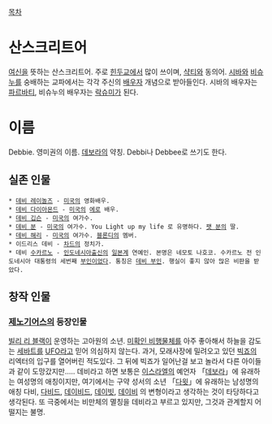 [[목차]]

= 산스크리트어 = 
[[여신]]을 뜻하는 산스크리트어. 주로 [[힌두교]]에서 많이 쓰이며, [[샥티]]와 동의어. [[시바]]와 [[비슈누]]를 숭배하는 교파에서는 각각 주신의 [[배우자]] 개념으로 받아들인다. 시바의 배우자는 [[파르바티]], 비슈누의 배우자는 [[락슈미]]가 된다.

= 이름 =
Debbie. 영미권의 이름. [[데보라]]의 약칭. Debbi나 Debbee로 쓰기도 한다.

== 실존 인물 ==
 * [[데비 레이놀즈]] - [[미국]]의 영화배우.
 * [[데비 다이아몬드]] - [[미국]]의 [[에로]] 배우.
 * [[데비 깁슨]] - [[미국]]의 여가수.
 * [[데비 분]] - [[미국]]의 여가수. You Light up my life 로 유명하다. [[팻 분]]의 딸.
 * [[데비 해리]] - [[미국]]의 여가수. [[블론디]]의 멤버.
 * 이드리스 데비 - [[차드]]의 정치가.
 * 데비 [[수카르노]] - [[인도네시아]]출신의 [[일본]]계 연예인. 본명은 네모토 나호코. 수카르노 전 인도네시아 대통령의 세번째 [[부인]]이었다. 통칭은 [[데비 부인]]. 행실이 좋지 않아 많은 비판을 받았다.

== 창작 인물 ==
=== [[제노기어스]]의 등장인물 ===
[[빌리 리 블랙]]이 운영하는 고아원의 소년. 
[[미확인 비행물체]]를 아주 좋아해서 하늘을 감도는 [[세바트]]를 [[UFO]]라고 믿어 의심하지 않는다. 
과거, 모래사장에 밀려오고 있던 [[빅죠]]의 리엑터의 입구를 열어버린 적도있다. 그 뒤에 빅죠가 일어난걸 보고 놀라서 다른 아이들과 같이 도망갔지만.....
데비라고 하면 보통은 [[이스라엘]]의 예언자 「[[데보라]]」에 유래하는 여성명의 애칭이지만, 여기에서는 구약 성서의 소년 「[[다윗]]」에 유래하는 남성명의 애칭 다비, [[다비드]], [[데이비드]], [[데이빗]], [[데이비]] 의 변형이라고 생각하는 것이 타당하다고 생각된다. 또 극중에서는 비만체의 멸칭을 데비라고 부르고 있지만, 그것과 관계할지 어떨지는 불명. 
